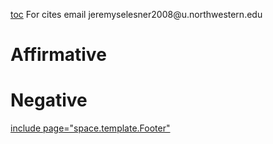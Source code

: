 [[toc]]
For cites email jeremyselesner2008@u.northwestern.edu
=Affirmative= 

=Negative= 

[[include page="space.template.Footer"]]